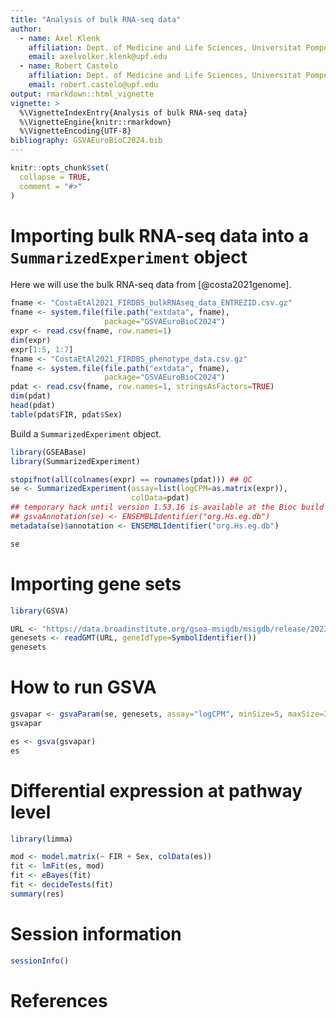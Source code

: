 ```yaml
---
title: "Analysis of bulk RNA-seq data"
author:
  - name: Axel Klenk
    affiliation: Dept. of Medicine and Life Sciences, Universitat Pompeu Fabra, Barcelona
    email: axelvolker.klenk@upf.edu
  - name: Robert Castelo
    affiliation: Dept. of Medicine and Life Sciences, Universitat Pompeu Fabra, Barcelona
    email: robert.castelo@upf.edu
output: rmarkdown::html_vignette
vignette: >
  %\VignetteIndexEntry{Analysis of bulk RNA-seq data}
  %\VignetteEngine{knitr::rmarkdown}
  %\VignetteEncoding{UTF-8}
bibliography: GSVAEuroBioC2024.bib
---
```



```r
knitr::opts_chunk$set(
  collapse = TRUE,
  comment = "#>"
)
```

# Importing bulk RNA-seq data into a `SummarizedExperiment` object

Here we will use the bulk RNA-seq data from [@costa2021genome].

```r
fname <- "CostaEtAl2021_FIRDBS_bulkRNAseq_data_ENTREZID.csv.gz"
fname <- system.file(file.path("extdata", fname),
                     package="GSVAEuroBioC2024")
expr <- read.csv(fname, row.names=1)
dim(expr)
expr[1:5, 1:7]
fname <- "CostaEtAl2021_FIRDBS_phenotype_data.csv.gz"
fname <- system.file(file.path("extdata", fname),
                     package="GSVAEuroBioC2024")
pdat <- read.csv(fname, row.names=1, stringsAsFactors=TRUE)
dim(pdat)
head(pdat)
table(pdat$FIR, pdat$Sex)
```

Build a `SummarizedExperiment` object.

```r
library(GSEABase)
library(SummarizedExperiment)

stopifnot(all(colnames(expr) == rownames(pdat))) ## QC
se <- SummarizedExperiment(assay=list(logCPM=as.matrix(expr)),
                           colData=pdat)
## temporary hack until version 1.53.16 is available at the Bioc build system
## gsvaAnnotation(se) <- ENSEMBLIdentifier("org.Hs.eg.db")
metadata(se)$annotation <- ENSEMBLIdentifier("org.Hs.eg.db")

se
```

# Importing gene sets

```r
library(GSVA)

URL <- "https://data.broadinstitute.org/gsea-msigdb/msigdb/release/2023.2.Hs/c7.immunesigdb.v2023.2.Hs.symbols.gmt"
genesets <- readGMT(URL, geneIdType=SymbolIdentifier())
genesets
```

# How to run GSVA

```r
gsvapar <- gsvaParam(se, genesets, assay="logCPM", minSize=5, maxSize=300)
gsvapar
```

```r
es <- gsva(gsvapar)
es
```

# Differential expression at pathway level

```r
library(limma)

mod <- model.matrix(~ FIR + Sex, colData(es))
fit <- lmFit(es, mod)
fit <- eBayes(fit)
fit <- decideTests(fit)
summary(res)
```

# Session information

```r
sessionInfo()
```

# References
